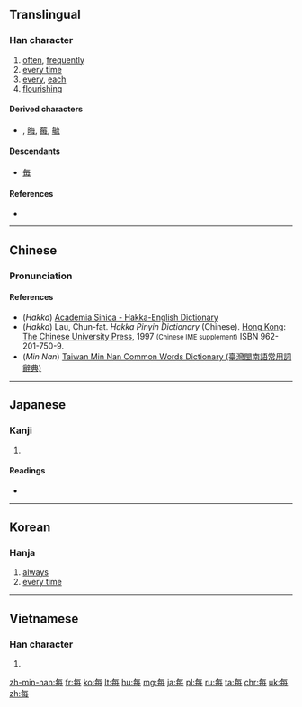 {{also|毎|毎#Derived characters}}
==Translingual==

===Han character===
{{Han char|rn=80|rad=毋|as=03|sn=7|four=8050<sub>7</sub>|canj=人田卜戈 (OWYI)|ids=⿱[[𠂉]][[母]]}}

# [[often]], [[frequently]]
# [[every time]]
# [[every]], [[each]]
# [[flourishing]]

====Derived characters====
* {{term|海|sc=Hani}} {{qualifier|in Chinese form}}, [[晦]], [[莓]], [[毓]]

====Descendants====
* [[毎]]

====References====
* {{Han ref|kx=0589.020|dkj=16725|dj=0981.030|hdz=42381.020|uh=6BCF|ud=27599|bh=A843|bd=43075}}

----

==Chinese==
{{zh-hanzi-box|每}}

===Pronunciation===
{{zh-pron
|m=měi
|c=mui5
|h=pfs=mui, mi, múi;hpy=mui1, mi1, mui3
|mn=muí
|w=
|mc=y
|oc=y
|ma=zh-měi.ogg
|cat=adv,det,v
}}

====References====
*(''Hakka'') [http://minhakka.ling.sinica.edu.tw/bkg/hakyin/search.php?DETAIL=1&LIMIT=id=25194&dbname=su_tian_1&graph=2 Academia Sinica - Hakka-English Dictionary]
*(''Hakka'') Lau, Chun-fat. ''Hakka Pinyin Dictionary'' (Chinese). [[Hong Kong]]: [[w:Chinese University of Hong Kong|The Chinese University Press]], 1997 <small>(Chinese IME supplement)</small> ISBN 962-201-750-9.
*(''Min Nan'') [http://twblg.dict.edu.tw/holodict_new/result_detail.jsp?n_no=3290&curpage=1&sample=%E6%AF%8F&radiobutton=1&querytarget=1&limit=20&pagenum=1&rowcount=3 Taiwan Min Nan Common Words Dictionary (臺灣閩南語常用詞辭典)]

----

==Japanese==

===Kanji===
{{ja-kanji|grade=|rs=毋03}}

# {{defn|lang=ja|sort=毋03}}

====Readings====
* {{ja-readings|on=[[まい]] (mai), [[ばい]] (bai)|kun=[[つね]] (tsune)}}

----

==Korean==

===Hanja===
{{ko-hanja|hangeul=매|eumhun=|rv=mae|mr=mae|y=may}}

# [[always]]
# [[every time]]

----

==Vietnamese==

===Han character===
{{vi-hantu|mọi, mỗi|rs=毋03}}

# {{defn|lang=vi|sort=毋03}}

[[zh-min-nan:每]]
[[fr:每]]
[[ko:每]]
[[lt:每]]
[[hu:每]]
[[mg:每]]
[[ja:每]]
[[pl:每]]
[[ru:每]]
[[ta:每]]
[[chr:每]]
[[uk:每]]
[[zh:每]]